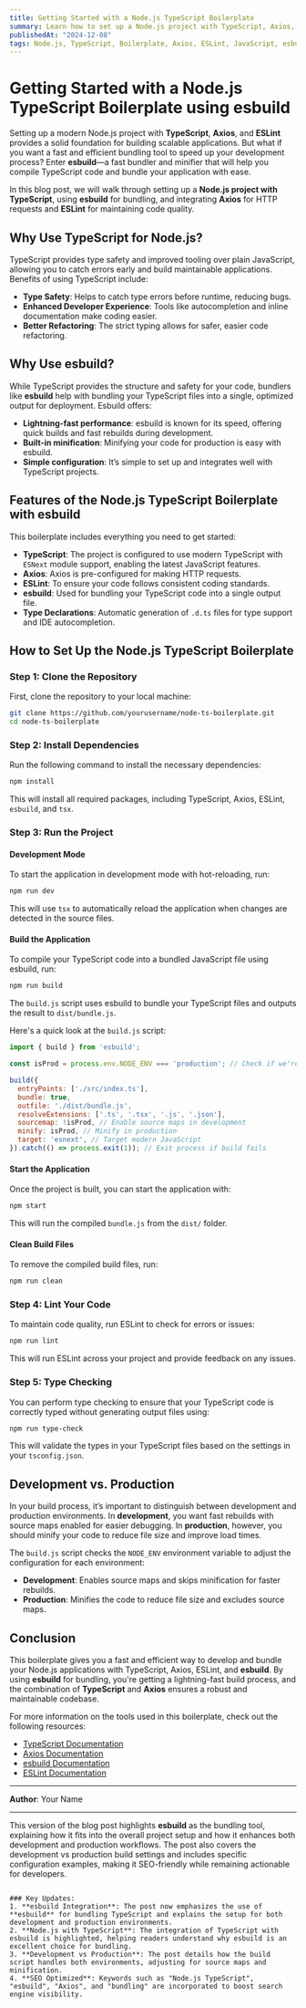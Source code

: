 ```yaml
---
title: Getting Started with a Node.js TypeScript Boilerplate
summary: Learn how to set up a Node.js project with TypeScript, Axios, ESLint, and modern tools for scalable application development.
publishedAt: "2024-12-08"
tags: Node.js, TypeScript, Boilerplate, Axios, ESLint, JavaScript, esbuild
---
```


# Getting Started with a Node.js TypeScript Boilerplate using esbuild

Setting up a modern Node.js project with **TypeScript**, **Axios**, and **ESLint** provides a solid foundation for building scalable applications. But what if you want a fast and efficient bundling tool to speed up your development process? Enter **esbuild**—a fast bundler and minifier that will help you compile TypeScript code and bundle your application with ease.

In this blog post, we will walk through setting up a **Node.js project with TypeScript**, using **esbuild** for bundling, and integrating **Axios** for HTTP requests and **ESLint** for maintaining code quality.

## Why Use TypeScript for Node.js?

TypeScript provides type safety and improved tooling over plain JavaScript, allowing you to catch errors early and build maintainable applications. Benefits of using TypeScript include:

- **Type Safety**: Helps to catch type errors before runtime, reducing bugs.
- **Enhanced Developer Experience**: Tools like autocompletion and inline documentation make coding easier.
- **Better Refactoring**: The strict typing allows for safer, easier code refactoring.

## Why Use esbuild?

While TypeScript provides the structure and safety for your code, bundlers like **esbuild** help with bundling your TypeScript files into a single, optimized output for deployment. Esbuild offers:

- **Lightning-fast performance**: esbuild is known for its speed, offering quick builds and fast rebuilds during development.
- **Built-in minification**: Minifying your code for production is easy with esbuild.
- **Simple configuration**: It’s simple to set up and integrates well with TypeScript projects.

## Features of the Node.js TypeScript Boilerplate with esbuild

This boilerplate includes everything you need to get started:

- **TypeScript**: The project is configured to use modern TypeScript with `ESNext` module support, enabling the latest JavaScript features.
- **Axios**: Axios is pre-configured for making HTTP requests.
- **ESLint**: To ensure your code follows consistent coding standards.
- **esbuild**: Used for bundling your TypeScript code into a single output file.
- **Type Declarations**: Automatic generation of `.d.ts` files for type support and IDE autocompletion.

## How to Set Up the Node.js TypeScript Boilerplate

### Step 1: Clone the Repository

First, clone the repository to your local machine:

```bash
git clone https://github.com/yourusername/node-ts-boilerplate.git
cd node-ts-boilerplate
```

### Step 2: Install Dependencies

Run the following command to install the necessary dependencies:

```bash
npm install
```

This will install all required packages, including TypeScript, Axios, ESLint, `esbuild`, and `tsx`.

### Step 3: Run the Project

#### Development Mode

To start the application in development mode with hot-reloading, run:

```bash
npm run dev
```

This will use `tsx` to automatically reload the application when changes are detected in the source files.

#### Build the Application

To compile your TypeScript code into a bundled JavaScript file using esbuild, run:

```bash
npm run build
```

The `build.js` script uses esbuild to bundle your TypeScript files and outputs the result to `dist/bundle.js`.

Here's a quick look at the `build.js` script:

```js
import { build } from 'esbuild';

const isProd = process.env.NODE_ENV === 'production'; // Check if we're in production

build({
  entryPoints: ['./src/index.ts'],
  bundle: true,
  outfile: './dist/bundle.js',
  resolveExtensions: ['.ts', '.tsx', '.js', '.json'],
  sourcemap: !isProd, // Enable source maps in development
  minify: isProd, // Minify in production
  target: 'esnext', // Target modern JavaScript
}).catch(() => process.exit(1)); // Exit process if build fails
```

#### Start the Application

Once the project is built, you can start the application with:

```bash
npm start
```

This will run the compiled `bundle.js` from the `dist/` folder.

#### Clean Build Files

To remove the compiled build files, run:

```bash
npm run clean
```

### Step 4: Lint Your Code

To maintain code quality, run ESLint to check for errors or issues:

```bash
npm run lint
```

This will run ESLint across your project and provide feedback on any issues.

### Step 5: Type Checking

You can perform type checking to ensure that your TypeScript code is correctly typed without generating output files using:

```bash
npm run type-check
```

This will validate the types in your TypeScript files based on the settings in your `tsconfig.json`.

## Development vs. Production

In your build process, it’s important to distinguish between development and production environments. In **development**, you want fast rebuilds with source maps enabled for easier debugging. In **production**, however, you should minify your code to reduce file size and improve load times.

The `build.js` script checks the `NODE_ENV` environment variable to adjust the configuration for each environment:

- **Development**: Enables source maps and skips minification for faster rebuilds.
- **Production**: Minifies the code to reduce file size and excludes source maps.

## Conclusion

This boilerplate gives you a fast and efficient way to develop and bundle your Node.js applications with TypeScript, Axios, ESLint, and **esbuild**. By using **esbuild** for bundling, you're getting a lightning-fast build process, and the combination of **TypeScript** and **Axios** ensures a robust and maintainable codebase.

For more information on the tools used in this boilerplate, check out the following resources:

- [TypeScript Documentation](https://www.typescriptlang.org/docs/)
- [Axios Documentation](https://axios-http.com/docs/intro)
- [esbuild Documentation](https://esbuild.github.io/)
- [ESLint Documentation](https://eslint.org/docs/)

---

**Author**: Your Name

---

This version of the blog post highlights **esbuild** as the bundling tool, explaining how it fits into the overall project setup and how it enhances both development and production workflows. The post also covers the development vs production build settings and includes specific configuration examples, making it SEO-friendly while remaining actionable for developers.
```

### Key Updates:
1. **esbuild Integration**: The post now emphasizes the use of **esbuild** for bundling TypeScript and explains the setup for both development and production environments.
2. **Node.js with TypeScript**: The integration of TypeScript with esbuild is highlighted, helping readers understand why esbuild is an excellent choice for bundling.
3. **Development vs Production**: The post details how the build script handles both environments, adjusting for source maps and minification.
4. **SEO Optimized**: Keywords such as "Node.js TypeScript", "esbuild", "Axios", and "bundling" are incorporated to boost search engine visibility.